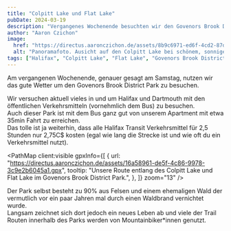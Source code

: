 ```yaml
---
title: "Colpitt Lake und Flat Lake"
pubDate: 2024-03-19
description: "Vergangenes Wochenende besuchten wir den Govenors Brook District Park und wanderten dort zwischen Colpitt Lake und Flat Lake."
author: "Aaron Czichon"
image:
  href: "https://directus.aaronczichon.de/assets/8b9c6971-ed6f-4cd2-87d3-6887bc3ede97.jpeg?quality=70&width=1600"
  alt: "Panoramafoto. Ausicht auf den Colpitt Lake bei schönem, sonnigen Wetter. Blickrichtung Osten nach Halifax."
tags: ["Halifax", "Colpitt Lake", "Flat Lake", "Govenors Brook District Park"]
---
```



Am vergangenen Wochenende, genauer gesagt am Samstag, nutzen wir das gute Wetter um den Govenors Brook District Park zu besuchen.

Wir versuchen aktuell vieles in und um Halifax und Dartmouth mit den öffentlichen Verkehrsmitteln (vornehmlich dem Bus) zu besuchen.  
Auch dieser Park ist mit dem Bus ganz gut von unserem Apartment mit etwa 35min Fahrt zu erreichen.  
Das tolle ist ja weiterhin, dass alle Halifax Transit Verkehrsmittel für 2,5 Stunden nur 2,75C$ kosten (egal wie lang die Strecke ist und wie oft du ein Verkehrsmittel nutzt).

<PathMap
  client:visible
  gpxInfo={[
    {
      url: "https://directus.aaronczichon.de/assets/16a58961-de5f-4c86-9978-3c9e2b6045a1.gpx",
      tooltip:
        "Unsere Route entlang des Colpitt Lake und Flat Lake im Govenors Brook District Park.",
    },
  ]}
  zoom="13"
/>

Der Park selbst besteht zu 90% aus Felsen und einem ehemaligen Wald der vermutlich vor ein paar Jahren mal durch einen Waldbrand vernichtet wurde.  
Langsam zeichnet sich dort jedoch ein neues Leben ab und viele der Trail Routen innerhalb des Parks werden von Mountainbiker\*innen genutzt.

<DirectusImage assetId="0781e495-1353-456f-bd60-fdc1dec7bcbe" />

<DirectusImage assetId="37354181-cea7-4df8-bf0e-1e95b5c6dd21" />

<DirectusImage assetId="cbcafdec-f174-42ff-a2c9-a8d7e4040698" />

<DirectusImage assetId="937f5411-fef4-4508-b704-b20127a64b4d" />
